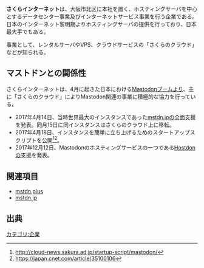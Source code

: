 {{Infobox company
|Name=さくらインターネット
|Image=[[File:sakura.png|300px]]
|URL=https://sakura.ne.jp
|CEO=田中邦裕（代表取締役社長）
}}'''さくらインターネット'''は、大阪市北区に本社を置く、ホスティングサーバを中心とするデータセンター事業及びインターネットサービス事業を行う企業である。日本のインターネット黎明期よりホスティングサーバの提供を行っており、日本最大手でもある。

事業として、レンタルサーバやVPS、クラウドサービスの「さくらのクラウド」などが知られる。

== マストドンとの関係性 ==
さくらインターネットは、4月に起きた日本における[[Mastodon]]ブームより、主に「さくらのクラウド」によりMastodon関連の事業に積極的な協力を行っている。

* 2017年4月14日、当時世界最大のインスタンスであった[[mstdn.jp]]の全面支援を発表。同月15日に同インスタンスはさくらのクラウド上に移転。
* 2017年4月18日、インスタンスを簡単に立ち上げるためのスタートアップスクリプトを公開<ref>http://cloud-news.sakura.ad.jp/startup-script/mastodon/</ref><ref>https://japan.cnet.com/article/35100106</ref>。
* 2017年12月12日、Mastodonのホスティングサービスの一つである[[Hostdon]]の支援を発表。

== 関連項目 ==
* [[mstdn.plus]]
* [[mstdn.jp]]

== 出典 ==
<references />

{{DEFAULTSORT:さくらいんたあねつと}}
[[カテゴリ:企業]]
